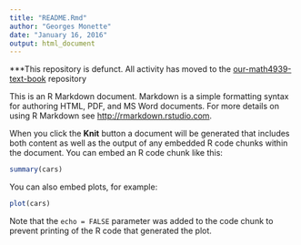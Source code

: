 ```yaml
---
title: "README.Rmd"
author: "Georges Monette"
date: "January 16, 2016"
output: html_document
---
```


***This repository is defunct. All activity has moved to the [our-math4939-text-book](https://github.com/MATH-4939-York-University/our-math4939-text-book) repository

This is an R Markdown document. Markdown is a simple formatting syntax for authoring HTML, PDF, and MS Word documents. For more details on using R Markdown see <http://rmarkdown.rstudio.com>.

When you click the **Knit** button a document will be generated that includes both content as well as the output of any embedded R code chunks within the document. You can embed an R code chunk like this:

```r
summary(cars)
```

You can also embed plots, for example:

```r
plot(cars)
```

Note that the `echo = FALSE` parameter was added to the code chunk to prevent printing of the R code that generated the plot.
